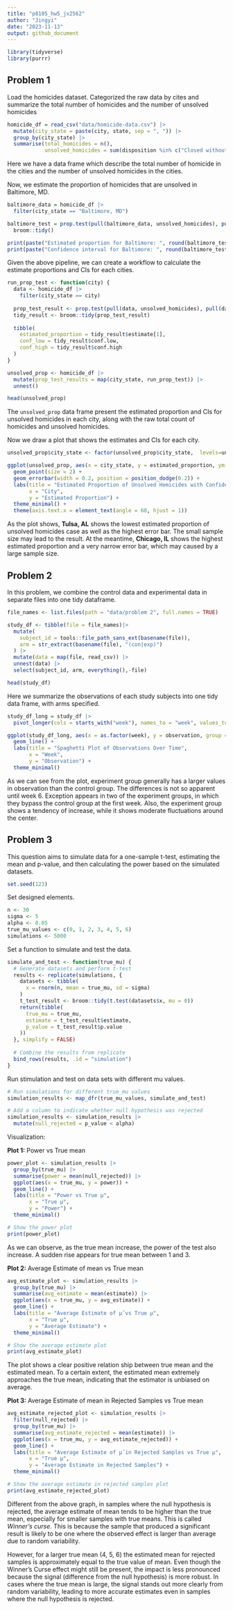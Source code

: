 ```yaml
---
title: "p8105_hw5_jx2562"
author: "Jingyi"
date: "2023-11-13"
output: github_document
---
```



```r
library(tidyverse)
library(purrr)
```

## Problem 1

Load the homicides dataset. Categorized the raw data by cites and summarize the total number of homicides and the number of unsolved homicides

```r
homicide_df = read_csv("data/homicide-data.csv") |>
  mutate(city_state = paste(city, state, sep = ", ")) |>
  group_by(city_state) |>
  summarise(total_homicides = n(),
            unsolved_homicides = sum(disposition %in% c("Closed without arrest", "Open/No arrest")))
```

Here we have a data frame which describe the total number of homicide in the cities and the number of unsolved homicides in the cities.

Now, we estimate the proportion of homicides that are unsolved in Baltimore, MD. 

```r
baltimore_data = homicide_df |>
  filter(city_state == "Baltimore, MD") 

baltimore_test = prop.test(pull(baltimore_data, unsolved_homicides), pull(baltimore_data, total_homicides)) |>
  broom::tidy()

print(paste("Estimated proportion for Baltimore: ", round(baltimore_test$estimate[1], 4)))
print(paste("Confidence interval for Baltimore: ", round(baltimore_test$conf.low, 4), "-", round(baltimore_test$conf.high, 4)))
```

Given the above pipeline, we can create a workflow to calculate the estimate proportions and CIs for each cities.

```r
run_prop_test <- function(city) {
  data <- homicide_df |>
    filter(city_state == city) 
  
  prop_test_result <- prop.test(pull(data, unsolved_homicides), pull(data, total_homicides))
  tidy_result <- broom::tidy(prop_test_result)
  
  tibble(
    estimated_proportion = tidy_result$estimate[1],
    conf_low = tidy_result$conf.low,
    conf_high = tidy_result$conf.high
  )
}
```

```r
unsolved_prop <- homicide_df |>
  mutate(prop_test_results = map(city_state, run_prop_test)) |>
  unnest()

head(unsolved_prop)
```

The `unsolved_prop` data frame present the estimated proportion and CIs for unsolved homicides in each city, along with the raw total count of homicides and unsolved homicides.

Now we draw a plot that shows the estimates and CIs for each city.
```r
unsolved_prop$city_state <- factor(unsolved_prop$city_state,  levels=unsolved_prop$city_state[order(unsolved_prop$estimated_proportion)])

ggplot(unsolved_prop, aes(x = city_state, y = estimated_proportion, ymin = conf_low, ymax = conf_high)) +
  geom_point(size = 2) +
  geom_errorbar(width = 0.2, position = position_dodge(0.2)) +
  labs(title = "Estimated Proportion of Unsolved Homicides with Confidence Intervals",
       x = "City",
       y = "Estimated Proportion") +
  theme_minimal() +
  theme(axis.text.x = element_text(angle = 60, hjust = 1))
```

As the plot shows, **Tulsa, AL** shows the lowest estimated proportion of unsolved homicides case as well as the highest error bar. The small sample size may lead to the result. At the meantime, **Chicago, IL** shows the highest estimated proportion and a very narrow error bar, which may caused by a large sample size.


## Problem 2

In this problem, we combine the control data and experimental data in separate files into one tidy dataframe. 

```r
file_names <- list.files(path = "data/problem 2", full.names = TRUE)

study_df <- tibble(file = file_names)|>
  mutate(
    subject_id = tools::file_path_sans_ext(basename(file)),
    arm = str_extract(basename(file), "(con|exp)")
  ) |>
  mutate(data = map(file, read_csv)) |>
  unnest(data) |>
  select(subject_id, arm, everything(),-file)
```

```r
head(study_df)
```
Here we summarize the observations of each study subjects into one tidy data frame, with arms specified.

```r
study_df_long = study_df |>
  pivot_longer(cols = starts_with("week"), names_to = "week", values_to = "observation") 

ggplot(study_df_long, aes(x = as.factor(week), y = observation, group = subject_id, color = arm)) +
  geom_line() +
  labs(title = "Spaghetti Plot of Observations Over Time",
       x = "Week",
       y = "Observation") +
  theme_minimal()

```
As we can see from the plot, experiment group generally has a larger values in observation than the control group. The differences is not so apparent until week 6. Exception appears in two of the experiment groups, in which they bypass the control group at the first week. Also, the experiment group shows a tendency of increase, while it shows moderate fluctuations around the center. 


## Problem 3

This question aims to simulate data for a one-sample t-test, estimating the mean and p-value, and then calculating the power based on the simulated datasets.

```r
set.seed(123)
```

Set designed elements.
```r
n <- 30
sigma <- 5
alpha <- 0.05
true_mu_values <- c(0, 1, 2, 3, 4, 5, 6)
simulations <- 5000
```

Set a function to simulate and test the data.
```r
simulate_and_test <- function(true_mu) {
  # Generate datasets and perform t-test
  results <- replicate(simulations, {
    datasets <- tibble(
      x = rnorm(n, mean = true_mu, sd = sigma)
    )
    t_test_result <- broom::tidy(t.test(datasets$x, mu = 0))
    return(tibble(
      true_mu = true_mu,
      estimate = t_test_result$estimate,
      p_value = t_test_result$p.value
    ))
  }, simplify = FALSE)
  
  # Combine the results from replicate
  bind_rows(results, .id = "simulation")
}
```

Run stimulation and test on data sets with different mu values.
```r
# Run simulations for different true_mu values
simulation_results <- map_dfr(true_mu_values, simulate_and_test)

# Add a column to indicate whether null hypothesis was rejected
simulation_results <- simulation_results |>
  mutate(null_rejected = p_value < alpha)
```

Visualization:

**Plot 1:** Power vs True mean

```r
power_plot <- simulation_results |>
  group_by(true_mu) |>
  summarise(power = mean(null_rejected)) |>
  ggplot(aes(x = true_mu, y = power)) +
  geom_line() +
  labs(title = "Power vs True μ",
       x = "True μ",
       y = "Power") +
  theme_minimal()

# Show the power plot
print(power_plot)
```

As we can observe, as the true mean increase, the power of the test also increase. A sudden rise appears for true mean between 1 and 3.


**Plot 2:** Average Estimate of mean vs True mean

```r
avg_estimate_plot <- simulation_results |>
  group_by(true_mu) |>
  summarise(avg_estimate = mean(estimate)) |>
  ggplot(aes(x = true_mu, y = avg_estimate)) +
  geom_line() +
  labs(title = "Average Estimate of μ̂ vs True μ",
       x = "True μ",
       y = "Average Estimate") +
  theme_minimal()

# Show the average estimate plot
print(avg_estimate_plot)
```
The plot shows a clear positive relation ship between true mean and the estimated mean. To a certain extent, the estimated mean extremely approaches the true mean, indicating that the estimator is unbiased on average.


**Plot 3:** Average Estimate of mean in Rejected Samples vs True mean

```r
avg_estimate_rejected_plot <- simulation_results |>
  filter(null_rejected) |>
  group_by(true_mu) |>
  summarise(avg_estimate_rejected = mean(estimate)) |>
  ggplot(aes(x = true_mu, y = avg_estimate_rejected)) +
  geom_line() +
  labs(title = "Average Estimate of μ̂ in Rejected Samples vs True μ",
       x = "True μ",
       y = "Average Estimate in Rejected Samples") +
  theme_minimal()

# Show the average estimate in rejected samples plot
print(avg_estimate_rejected_plot)
```
Different from the above graph, in samples where the null hypothesis is rejected, the average estimate of mean tends to be higher than the true mean, especially for smaller samples with true means. This is called *Winner's curse*. This is because the sample that produced a significant result is likely to be one where the observed effect is larger than average due to random variability.

However, for a larger true mean (4, 5, 6) the estimated mean for rejected samples is approximately equal to the true value of mean. Even though the Winner's Curse effect might still be present, the impact is less pronounced because the signal (difference from the null hypothesis) is more robust. In cases where the true mean is large, the signal stands out more clearly from random variability, leading to more accurate estimates even in samples where the null hypothesis is rejected.
